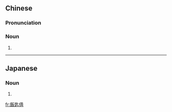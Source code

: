 {{also|饭匙倩}}
==Chinese==
{{zh-forms|s=饭匙倩|type=21}}

===Pronunciation===
{{zh-pron
|m=fànchíqiàn
|mn=pn̄g-sî-chhèng
|cat=n
}}

===Noun===
{{zh-noun}}

# {{zh-alt-form|飯匙銃}}

----

==Japanese==
{{ja-kanjitab|yomi=irr|sort=はぶ}}

===Noun===
{{ja-noun|はぶ|ハブ}}

# {{alternative spelling of|波布|lang=ja}}

[[fr:飯匙倩]]